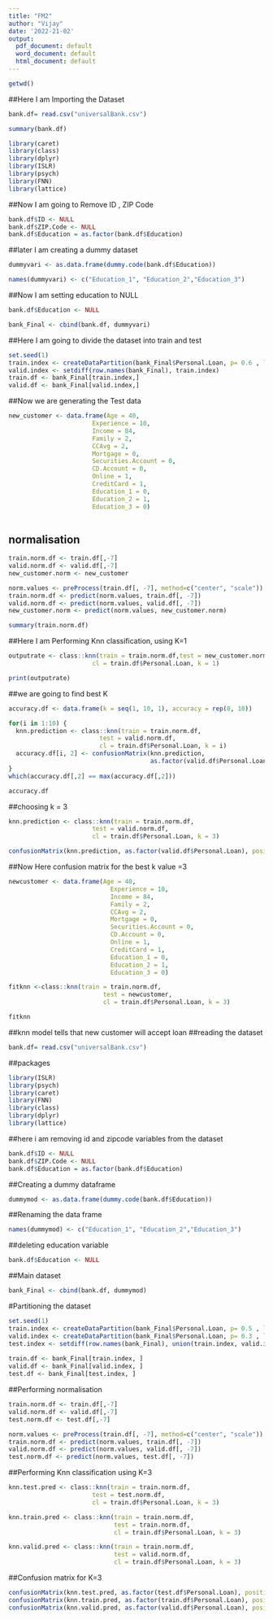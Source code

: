 ---
title: "FM2"
author: "Vijay"
date: '2022-21-02'
output:
  pdf_document: default
  word_document: default
  html_document: default
---

```{r}
getwd()
```

##Here I am Importing the Dataset
```{r}
bank.df= read.csv("universalBank.csv")
```

```{r}
summary(bank.df)
```

```{r}
library(caret)
library(class)
library(dplyr)
library(ISLR)
library(psych)
library(FNN)
library(lattice)
```

##Now I am going to Remove ID ,  ZIP Code 
```{r}
bank.df$ID <- NULL
bank.df$ZIP.Code <- NULL
bank.df$Education = as.factor(bank.df$Education)
```

##later I am creating a dummy dataset
```{r}
dummyvari <- as.data.frame(dummy.code(bank.df$Education))
```

```{r}
names(dummyvari) <- c("Education_1", "Education_2","Education_3")
```

##Now I am setting  education to NULL
```{r}
bank.df$Education <- NULL
```

```{r}
bank_Final <- cbind(bank.df, dummyvari)

```

##Here I am going to divide the dataset into train and test
```{r}
set.seed(1)
train.index <- createDataPartition(bank_Final$Personal.Loan, p= 0.6 , list=FALSE)
valid.index <- setdiff(row.names(bank_Final), train.index)
train.df <- bank_Final[train.index,]
valid.df <- bank_Final[valid.index,]
```

##Now we are generating the Test data
```{r}
new_customer <- data.frame(Age = 40,
                       Experience = 10,
                       Income = 84,
                       Family = 2,
                       CCAvg = 2,
                       Mortgage = 0,
                       Securities.Account = 0,
                       CD.Account = 0,
                       Online = 1,
                       CreditCard = 1,
                       Education_1 = 0, 
                       Education_2 = 1, 
                       Education_3 = 0)
                       
```
## normalisation
```{r}
train.norm.df <- train.df[,-7]
valid.norm.df <- valid.df[,-7]
new_customer.norm <- new_customer

norm.values <- preProcess(train.df[, -7], method=c("center", "scale"))
train.norm.df <- predict(norm.values, train.df[, -7])
valid.norm.df <- predict(norm.values, valid.df[, -7])
new_customer.norm <- predict(norm.values, new_customer.norm)
```

```{r}

summary(train.norm.df)

```
##Here I am Performing Knn classification, using K=1
```{r}

outputrate <- class::knn(train = train.norm.df,test = new_customer.norm,
                       cl = train.df$Personal.Loan, k = 1)

print(outputrate)
```


##we are going to find best K
```{r}
accuracy.df <- data.frame(k = seq(1, 10, 1), accuracy = rep(0, 10))
```


```{r}
for(i in 1:10) {
  knn.prediction <- class::knn(train = train.norm.df,
                         test = valid.norm.df,
                         cl = train.df$Personal.Loan, k = i)
  accuracy.df[i, 2] <- confusionMatrix(knn.prediction,
                                       as.factor(valid.df$Personal.Loan))$overall[1]
}
which(accuracy.df[,2] == max(accuracy.df[,2]))
```


```{r}
accuracy.df
```



##choosing k = 3
```{r}
knn.prediction <- class::knn(train = train.norm.df,
                       test = valid.norm.df,
                       cl = train.df$Personal.Loan, k = 3)

confusionMatrix(knn.prediction, as.factor(valid.df$Personal.Loan), positive = "1")
```

##Now Here confusion matrix for the best k value =3

```{r}
newcustomer <- data.frame(Age = 40,
                            Experience = 10,
                            Income = 84,
                            Family = 2,
                            CCAvg = 2,
                            Mortgage = 0,
                            Securities.Account = 0,
                            CD.Account = 0,
                            Online = 1,
                            CreditCard = 1,
                            Education_1 = 0, 
                            Education_2 = 1, 
                            Education_3 = 0)

fitknn <-class::knn(train = train.norm.df,
                          test = newcustomer,
                          cl = train.df$Personal.Loan, k = 3)

fitknn
```
##knn model tells that new customer will accept loan
##reading the dataset

```{r}
bank.df= read.csv("universalBank.csv")
```

##packages

```{r}
library(ISLR)
library(psych)
library(caret)
library(FNN)
library(class)
library(dplyr)
library(lattice)

```

##here i am removing id and zipcode variables from the dataset

```{r}
bank.df$ID <- NULL
bank.df$ZIP.Code <- NULL
bank.df$Education = as.factor(bank.df$Education)

```

##Creating a dummy dataframe

```{r}
dummymod <- as.data.frame(dummy.code(bank.df$Education))

```

##Renaming the data frame

```{r}
names(dummymod) <- c("Education_1", "Education_2","Education_3")

```

##deleting education variable

```{r}
bank.df$Education <- NULL 

```

##Main dataset

```{r}
bank_Final <- cbind(bank.df, dummymod)

```

#Partitioning  the dataset

```{r}
set.seed(1)
train.index <- createDataPartition(bank_Final$Personal.Loan, p= 0.5 , list=FALSE)
valid.index <- createDataPartition(bank_Final$Personal.Loan, p= 0.3 , list=FALSE)
test.index <- setdiff(row.names(bank_Final), union(train.index, valid.index))
                      
train.df <- bank_Final[train.index, ]
valid.df <- bank_Final[valid.index, ]
test.df <- bank_Final[test.index, ]

```

##Performing normalisation

```{r}
train.norm.df <- train.df[,-7]
valid.norm.df <- valid.df[,-7]
test.norm.df <- test.df[,-7]

norm.values <- preProcess(train.df[, -7], method=c("center", "scale"))
train.norm.df <- predict(norm.values, train.df[, -7])
valid.norm.df <- predict(norm.values, valid.df[, -7])
test.norm.df <- predict(norm.values, test.df[, -7])

```

##Performing Knn classification using K=3

```{r}
knn.test.pred <- class::knn(train = train.norm.df,
                       test = test.norm.df,
                       cl = train.df$Personal.Loan, k = 3)

knn.train.pred <- class::knn(train = train.norm.df,
                             test = train.norm.df,
                             cl = train.df$Personal.Loan, k = 3)

knn.valid.pred <- class::knn(train = train.norm.df,
                             test = valid.norm.df,
                             cl = train.df$Personal.Loan, k = 3)
```

##Confusion matrix for K=3

```{r}
confusionMatrix(knn.test.pred, as.factor(test.df$Personal.Loan), positive = "1")
confusionMatrix(knn.train.pred, as.factor(train.df$Personal.Loan), positive = "1")
confusionMatrix(knn.valid.pred, as.factor(valid.df$Personal.Loan), positive = "1")

```
